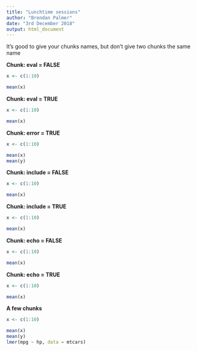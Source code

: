 ```yaml
---
title: "Lunchtime sessions"
author: "Brendan Palmer"
date: "3rd December 2018"
output: html_document
---
```


It's good to give your chunks names, but don't give two chunks the same name

**Chunk: eval = FALSE**
```r
x <- c(1:10)

mean(x)
```


**Chunk: eval = TRUE**
```r
x <- c(1:10)

mean(x)
```


**Chunk: error = TRUE**
```r
x <- c(1:10)

mean(x)
mean(y)
```


**Chunk: include = FALSE**
```r
x <- c(1:10)

mean(x)
```


**Chunk: include = TRUE**
```r
x <- c(1:10)

mean(x)
```


**Chunk: echo = FALSE**
```r
x <- c(1:10)

mean(x)
```


**Chunk: echo = TRUE**
```r
x <- c(1:10)

mean(x)
```


**A few chunks**
```r
x <- c(1:10)

mean(x)
mean(y)
lmer(mpg ~ hp, data = mtcars)
```